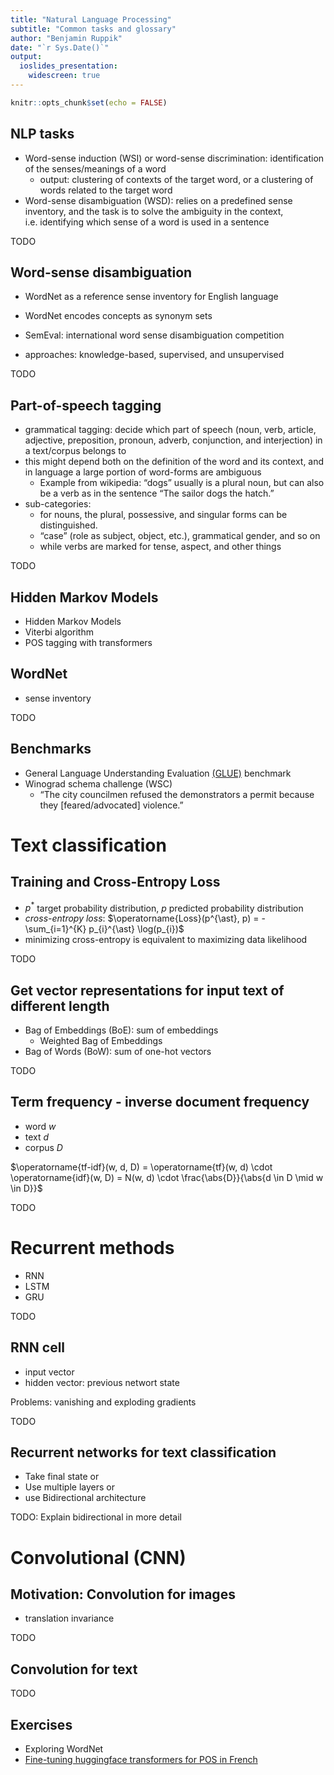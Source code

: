 ```yaml
---
title: "Natural Language Processing"
subtitle: "Common tasks and glossary"
author: "Benjamin Ruppik"
date: "`r Sys.Date()`"
output:
  ioslides_presentation:
    widescreen: true
---
```


```r
knitr::opts_chunk$set(echo = FALSE)
```

## NLP tasks

* Word-sense induction (WSI) or word-sense discrimination: identification of the senses/meanings of a word
  * output: clustering of contexts of the target word, or a clustering of words related to the target word
* Word-sense disambiguation (WSD): relies on a predefined sense inventory,
and the task is to solve the ambiguity in the context, i.e. identifying which sense of a word is used in a sentence

TODO

## Word-sense disambiguation

* WordNet as a reference sense inventory for English language
* WordNet encodes concepts as synonym sets

* SemEval: international word sense disambiguation competition
* approaches: knowledge-based, supervised, and unsupervised

TODO

## Part-of-speech tagging

* grammatical tagging: decide which part of speech
(noun, verb, article, adjective, preposition, pronoun, adverb, conjunction, and interjection)
in a text/corpus belongs to
* this might depend both on the definition of the word and its context, and in language
a large portion of word-forms are ambiguous
  * Example from wikipedia: "dogs" usually is a plural noun, but can also be a verb as in the sentence
  "The sailor dogs the hatch."
* sub-categories:
  * for nouns, the plural, possessive, and singular forms can be distinguished.
  * "case" (role as subject, object, etc.), grammatical gender, and so on
  * while verbs are marked for tense, aspect, and other things

TODO

## Hidden Markov Models

* Hidden Markov Models
* Viterbi algorithm
* POS tagging with transformers

## WordNet

* sense inventory

TODO

## Benchmarks

* General Language Understanding Evaluation [(GLUE)](https://gluebenchmark.com/)
 benchmark
* Winograd schema challenge (WSC)
  * "The city councilmen refused the demonstrators a permit because they [feared/advocated] violence."


# Text classification

## Training and Cross-Entropy Loss

* $p^{\ast}$ target probability distribution, $p$ predicted probability distribution
* *cross-entropy loss*: $\operatorname{Loss}(p^{\ast}, p) = - \sum_{i=1}^{K} p_{i}^{\ast} \log(p_{i})$
* minimizing cross-entropy is equivalent to maximizing data likelihood

TODO

## Get vector representations for input text of different length

* Bag of Embeddings (BoE): sum of embeddings
  * Weighted Bag of Embeddings

* Bag of Words (BoW): sum of one-hot vectors

TODO

## Term frequency - inverse document frequency

* word $w$
* text $d$
* corpus $D$

$\operatorname{tf-idf}(w, d, D) = \operatorname{tf}(w, d) \cdot \operatorname{idf}(w, D)
= N(w, d) \cdot \frac{\abs{D}}{\abs{d \in D \mid w \in D}}$

TODO

# Recurrent methods

* RNN
* LSTM
* GRU

TODO

## RNN cell

* input vector
* hidden vector: previous networt state

Problems: vanishing and exploding gradients

TODO

## Recurrent networks for text classification

* Take final state or
* Use multiple layers or
* use Bidirectional architecture

TODO: Explain bidirectional in more detail

# Convolutional (CNN)

## Motivation: Convolution for images

* translation invariance

TODO

## Convolution for text

TODO

## Exercises

* Exploring WordNet
* [Fine-tuning huggingface transformers for POS in French](https://signal.onepointltd.com/post/102gbbr/training-an-nlp-model-with-hugging-face-transformers)
